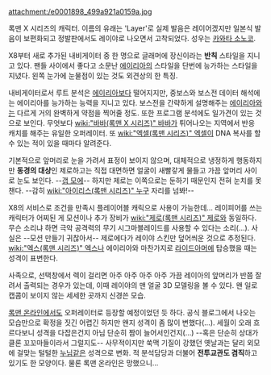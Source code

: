 attachment:/e0001898_499a921a0159a.jpg


록맨 X 시리즈의 캐릭터. 이름의 유래는 'Layer'로 실제 발음은 레이어겠지만 일본식 발음이 보편화되고 정발판에서도 레이야로 나오면서 고착되었다. 성우는 [[카와타 소노코]].

X8부터 새로 추가된 내비게이터 중 한 명으로 글래머에 장신이라는 '''반칙''' 스타일을 지니고 있다. 팬들 사이에서 좋다고 소문난 [[에이리아]]의 스타일을 단번에 능가하는 스타일을 지녔다. 왼쪽 눈가에 눈물점이 있는 것도 외견상의 한 특징.

내비게이터로서 루트 분석은 [[에이리아]]보다 떨어지지만, 중보스와 보스전 데이터 해석에는 에이리아를 능가하는 능력을 지니고 있다. 보스전을 간략하게 설명해주는 [[에이리아]]와는 다르게 거의 완벽하게 약점을 찍어줄 정도. 또한 프로그램 분석에도 일가견이 있는 것으로 보인다. 무엇보다 [[wiki:"바바(록맨 X 시리즈)" 바바]]가 튀어나오는 지역에서 반응 캐치를 해주는 유일한 오퍼레이터. 또 [[wiki:"엑셀(록맨 시리즈)" 엑셀]]이 DNA 복사를 할 수 있는 적이 있을 때마다 알려준다.

기본적으로 앞머리로 눈을 가려서 표정이 보이지 않으며, 대체적으로 냉정하게 행동하지만 '''동경의 대상'''인 제로하고는 직접 대면하면 얼굴이 새빨갛게 물들고 가끔 앞머리 사이로 눈도 보인다. --[[갭 모에]]-- 하지만 제로는 이쪽으로는 둔하기 때문인지 전혀 눈치를 못 챈다. --감히 [[wiki:"아이리스(록맨 시리즈)" 누구]] 자리를 넘봐!--


X8의 서비스로 조건을 만족시 플레이어블 캐릭으로 사용이 가능한데… 레이피어를 쓰는 캐릭터가 어찌된 게 모션이나 추가 장비가 [[wiki:"제로(록맨 시리즈)" 제로]]와 동일하다. 무슨 소리냐 하면 극악 공격력의 무기 시그마블레이드를 사용할 수 있다는 소리(…). 사실은 --모션 만들기 귀찮아서-- 제로에다가 레이야 스킨만 덮어씌운 것으로 추정된다. [[wiki:"엑스(록맨 시리즈)" 엑스]]나 에이리아와 마찬가지로 [[라이드아머]]에 탑승했을 때는 성격이 표변한다.

사족으로, 선택창에서 렉이 걸리면 아주 아주 아주 아주 가끔 레이아의 앞머리가 반쯤 잘려서 출력되는 경우가 있는데, 이때 레이야의 맨 얼굴 3D 모델링을 볼 수 있다. 왠 일로 캡콤이 보이지 않는 세세한 곳까지 신경쓴 모습.

[[록맨 온라인]]에서도 오퍼레이터로 등장할 예정이었던 듯 하다.
공식 블로그에서 나오는 모습만으로 확정을 짓긴 어렵긴 하지만 왠지 성격이 좀 많이 변했다(...). 세월이 오래 흐르다보니 성격을 다잡은건지 아님 단순히 짬이 늘어서인건지(...) --혹은 단순히 상대가 클론 꼬꼬마들이라서 그럴지도-- 사무적이지만 쑥맥 기질이 강했던 옛날과는 달리 외모에 걸맞는 털털한 [[누님]]같은 성격으로 변화. 적 분석담당과 더불어 '''전투교관도 겸직'''하고 있기도 한 모양이다. 물론 록맨 온라인은 망했으니...
